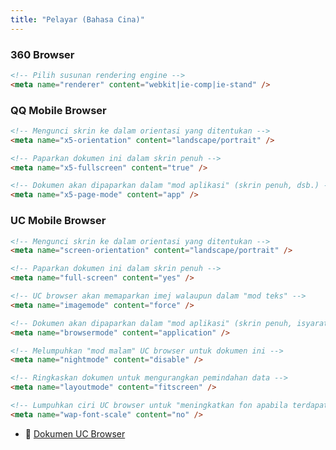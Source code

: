 ```yaml
---
title: "Pelayar (Bahasa Cina)"
---
```



### 360 Browser

```html
<!-- Pilih susunan rendering engine -->
<meta name="renderer" content="webkit|ie-comp|ie-stand" />
```

### QQ Mobile Browser

```html
<!-- Mengunci skrin ke dalam orientasi yang ditentukan -->
<meta name="x5-orientation" content="landscape/portrait" />

<!-- Paparkan dokumen ini dalam skrin penuh -->
<meta name="x5-fullscreen" content="true" />

<!-- Dokumen akan dipaparkan dalam "mod aplikasi" (skrin penuh, dsb.) -->
<meta name="x5-page-mode" content="app" />
```

### UC Mobile Browser

```html
<!-- Mengunci skrin ke dalam orientasi yang ditentukan -->
<meta name="screen-orientation" content="landscape/portrait" />

<!-- Paparkan dokumen ini dalam skrin penuh -->
<meta name="full-screen" content="yes" />

<!-- UC browser akan memaparkan imej walaupun dalam "mod teks" -->
<meta name="imagemode" content="force" />

<!-- Dokumen akan dipaparkan dalam "mod aplikasi" (skrin penuh, isyarat melarang, dsb.) -->
<meta name="browsermode" content="application" />

<!-- Melumpuhkan "mod malam" UC browser untuk dokumen ini -->
<meta name="nightmode" content="disable" />

<!-- Ringkaskan dokumen untuk mengurangkan pemindahan data -->
<meta name="layoutmode" content="fitscreen" />

<!-- Lumpuhkan ciri UC browser untuk "meningkatkan fon apabila terdapat banyak perkataan dalam dokumen ini" -->
<meta name="wap-font-scale" content="no" />
```

- 📖 [Dokumen UC Browser](https://www.uc.cn/download/UCBrowser_U3_API.doc)